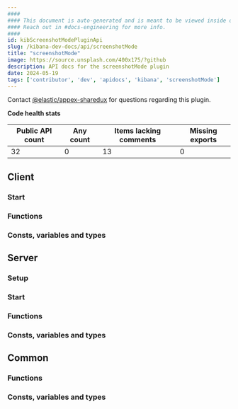 ```yaml
---
####
#### This document is auto-generated and is meant to be viewed inside our experimental, new docs system.
#### Reach out in #docs-engineering for more info.
####
id: kibScreenshotModePluginApi
slug: /kibana-dev-docs/api/screenshotMode
title: "screenshotMode"
image: https://source.unsplash.com/400x175/?github
description: API docs for the screenshotMode plugin
date: 2024-05-19
tags: ['contributor', 'dev', 'apidocs', 'kibana', 'screenshotMode']
---
```




Contact [@elastic/appex-sharedux](https://github.com/orgs/elastic/teams/appex-sharedux) for questions regarding this plugin.

**Code health stats**

| Public API count  | Any count | Items lacking comments | Missing exports |
|-------------------|-----------|------------------------|-----------------|
| 32 | 0 | 13 | 0 |

## Client

### Start
<DocDefinitionList data={[screenshotModeObj.client.start]}/>

### Functions
<DocDefinitionList data={screenshotModeObj.client.functions}/>

### Consts, variables and types
<DocDefinitionList data={screenshotModeObj.client.misc}/>

## Server

### Setup
<DocDefinitionList data={[screenshotModeObj.server.setup]}/>

### Start
<DocDefinitionList data={[screenshotModeObj.server.start]}/>

### Functions
<DocDefinitionList data={screenshotModeObj.server.functions}/>

### Consts, variables and types
<DocDefinitionList data={screenshotModeObj.server.misc}/>

## Common

### Functions
<DocDefinitionList data={screenshotModeObj.common.functions}/>

### Consts, variables and types
<DocDefinitionList data={screenshotModeObj.common.misc}/>

